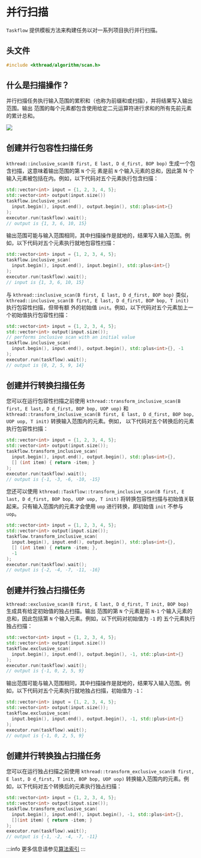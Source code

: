 
# 并行扫描
`Taskflow` 提供模板方法来构建任务以对一系列项目执行并行扫描。

## 头文件

```cpp
#include <kthread/algorithm/scan.h>
```
## 什么是扫描操作？
并行扫描任务执行输入范围的累积和（也称为前缀和或扫描），并将结果写入输出范围。输出
范围的每个元素都包含使用给定二元运算符进行求和的所有先前元素的累计总和。


<img src={scan}/>

## 创建并行包容性扫描任务

`kthread::inclusive_scan(B first, E last, D d_first, BOP bop)` 生成一个包含扫描，这意味着输出范围的第 `N` 个元
素是前 `N` 个输入元素的总和，因此第 N 个输入元素被包括在内。例如，以下代码对五个元素执行包含扫描：
```cpp
std::vector<int> input = {1, 2, 3, 4, 5};
std::vector<int> output(input.size())
taskflow.inclusive_scan(
  input.begin(), input.end(), output.begin(), std::plus<int>{}
);
executor.run(taskflow).wait();
// output is {1, 3, 6, 10, 15}
```
输出范围可能与输入范围相同，其中扫描操作是就地的，结果写入输入范围。例如，以下代码对五个元素执行就地包容性扫描：
```cpp
std::vector<int> input = {1, 2, 3, 4, 5};
taskflow.inclusive_scan(
  input.begin(), input.end(), input.begin(), std::plus<int>{}
);
executor.run(taskflow).wait();
// input is {1, 3, 6, 10, 15}
```
与 `kthread::inclusive_scan(B first, E last, D d_first, BOP bop)` 类似，
`kthread::inclusive_scan(B first, E last, D d_first, BOP bop, T init)` 执行包容性扫描，但带有额
外的初始值 `init`。例如，以下代码对五个元素加上一个初始值执行包容性扫描：
```cpp
std::vector<int> input = {1, 2, 3, 4, 5};
std::vector<int> output(input.size());
// performs inclusive scan with an initial value
taskflow.inclusive_scan(
  input.begin(), input.end(), output.begin(), std::plus<int>{}, -1
);
executor.run(taskflow).wait();
// output is {0, 2, 5, 9, 14}
```
## 创建并行转换扫描任务

您可以在运行包容性扫描之前使用 `kthread::transform_inclusive_scan(B first, E last, D d_first, BOP bop, UOP uop)` 和
`kthread::transform_inclusive_scan(B first, E last, D d_first, BOP bop, UOP uop, T init)` 转换输入范围内的元素。例如，
以下代码对五个转换后的元素执行包容性扫描：

```cpp
std::vector<int> input = {1, 2, 3, 4, 5};
std::vector<int> output(input.size());
taskflow.transform_inclusive_scan(
  input.begin(), input.end(), output.begin(), std::plus<int>{},
  [] (int item) { return -item; }
);
executor.run(taskflow).wait();
// output is {-1, -3, -6, -10, -15}
```
您还可以使用 `kthread::Taskflow::transform_inclusive_scan(B first, E last, D d_first, BOP bop, UOP uop, T init)`
将转换包容性扫描与初始值关联起来。只有输入范围内的元素才会使用 `uop` 进行转换，即初始值 `init` 不参与 `uop`。

```cpp
std::vector<int> input = {1, 2, 3, 4, 5};
std::vector<int> output(input.size());
taskflow.transform_inclusive_scan(
  input.begin(), input.end(), output.begin(), std::plus<int>{},
  [] (int item) { return -item; },
  -1
);
executor.run(taskflow).wait();
// output is {-2, -4, -7, -11, -16}
```
## 创建并行独占扫描任务

`kthread::exclusive_scan(B first, E last, D d_first, T init, BOP bop)` 生成具有给定初始值的独占扫描。输出
范围的第 `N` 个元素是前 `N-1` 个输入元素的总和，因此包括第 `N` 个输入元素。例如，以下代码对初始值为 `-1` 的
五个元素执行独占扫描：

```cpp
std::vector<int> input = {1, 2, 3, 4, 5};
std::vector<int> output(input.size())
taskflow.exclusive_scan(
  input.begin(), input.end(), output.begin(), -1, std::plus<int>{}
);
executor.run(taskflow).wait();
// output is {-1, 0, 2, 5, 9}
```
输出范围可能与输入范围相同，其中扫描操作是就地的，结果写入输入范围。例如，以下代码对五个元素执行就地独占扫描，初始值为 `-1`：
```cpp
std::vector<int> input = {1, 2, 3, 4, 5};
std::vector<int> output(input.size());
taskflow.exclusive_scan(
  input.begin(), input.end(), output.begin(), -1, std::plus<int>{}
);
executor.run(taskflow).wait();
// output is {-1, 0, 2, 5, 9}
```

## 创建并行转换独占扫描任务

您可以在运行独占扫描之前使用 `kthread::transform_exclusive_scan(B first, E last, D d_first, T init, BOP bop, UOP uop)`
转换输入范围内的元素。例如，以下代码对五个转换后的元素执行独占扫描：

```cpp
std::vector<int> input = {1, 2, 3, 4, 5};
std::vector<int> output(input.size());
taskflow.transform_exclusive_scan(
  input.begin(), input.end(), input.begin(), -1, std::plus<int>{},
  [](int item) { return -item; }
);
executor.run(taskflow).wait();
// output is {-1, -2, -4, -7, -11}
```

:::info
更多信息请参见[算法索引](../algo.mdx)
:::
